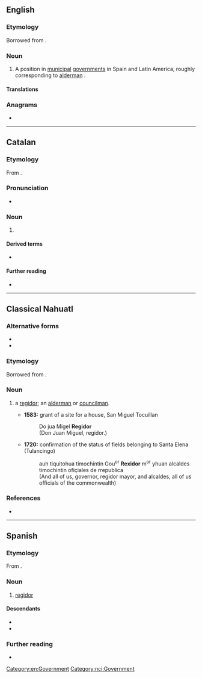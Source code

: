 {{also|Regidor}}
==English==
{{wikipedia}}

===Etymology===
Borrowed from {{bor|en|es|regidor}}.

===Noun===
{{en-noun|s|regidores}}

# A position in [[municipal]] [[government]]s in Spain and Latin America, roughly corresponding to [[alderman]] {{gloss|member of municipal legislative body}}.

====Translations====
{{trans-see|alderman}}

===Anagrams===
* {{anagrams|en|a=degiorr|grodier|rigored}}

[[Category:en:Government]]

----

==Catalan==

===Etymology===
From {{suffix|ca|regir|dor}}.

===Pronunciation===
* {{ca-IPA}}

===Noun===
{{ca-noun|m|f=regidora}}

# {{l|en|regidor}}

====Derived terms====
* {{l|ca|regidorat}}

====Further reading====
* {{R:IEC2}}

{{C|ca|Government}}

----

==Classical Nahuatl==

===Alternative forms===
* {{l|nci|Regidor}}
* {{l|nci|Rexidor}}

===Etymology===
Borrowed from {{bor|nci|es|regidor}}.

===Noun===
{{head|nci|noun|animate||plural|regidores| |regidormeh|or|regidoresmeh}}

# {{gloss|he is}} a [[regidor#English|regidor]]; an [[alderman]] or [[councilman]].
#* '''1583:''' grant of a site for a house, San Miguel Tocuillan
#*: Do jua Migel '''Regidor'''
#*: (Don Juan Miguel, regidor.)
#* '''1720:''' confirmation of the status of fields belonging to Santa Elena (Tulancingo)
#*: auh tiquitohua timochintin Gou<sup>or</sup> '''Rexidor''' m<sup>or</sup> yhuan alcaldes timochintin ofiçiales de rrepublica
#*: (And all of us, governor, regidor mayor, and alcaldes, all of us officials of the commonwealth)

===References===
* {{cite-book|author=Lockhart, James|year=1991|title=Nahuas and Spaniards: Postconquest Central Mexican History and Philology|location=Stanford|publisher=Stanford University Press|pages=74, 104}}

[[Category:nci:Government]]

----

==Spanish==

===Etymology===
From {{suffix|es|regir|dor|t1=to govern}}.

===Noun===
{{es-noun|m|f=+}}

# [[#English|regidor]]

====Descendants====
* {{desc|nci|regidor|bor=1}}
* {{desc|en|regidor|bor=1}}

===Further reading===
* {{R:es:DRAE}}

{{C|es|Government}}
